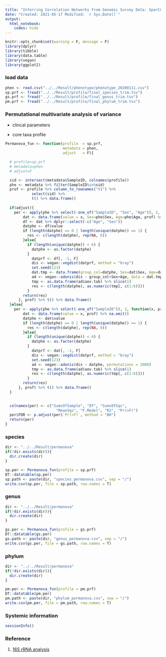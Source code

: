 ---
title: "Inferring Correlation Networks from Genomic Survey Data: SparCC"
date: "Created: 2021-05-17 Modified: `r Sys.Date()`"
output: 
  html_notebook:
    codes: hide
---

```{r setup, include=FALSE}
knitr::opts_chunk$set(warning = F, message = F)
library(dplyr)
library(tibble)
library(data.table)
library(vegan)
library(ggplot2)
```


### load data
```{r}
phen <- read.csv("../../Result/phenotype/phenotype_20200111.csv")
sp.prf <- fread("../../Result/profile/final_species_trim.tsv")
gs.prf <- fread("../../Result/profile/final_genus_trim.tsv")
pm.prf <- fread("../../Result/profile/final_phylum_trim.tsv")
```


### Permutational multivariate analysis of variance

* clincal parameters 

* core taxa profile

```{r}
Permanova_fun <- function(profile  = sp.prf, 
                          metadata = phen, 
                          adjust   = F){

  # profile=sp.prf
  # metadata=phen 
  # adjust=F  

  sid <- intersect(metadata$SampleID, colnames(profile))
  phe <- metadata %>% filter(SampleID%in%sid)
  prof <- profile %>% column_to_rownames("V1") %>% 
            select(sid) %>%
            t() %>% data.frame()
  
  if(adjust){
    per <- apply(phe %>% select(-one_of("SampleID", "Sex", "Age")), 2, function(x, prof){
        dat <- data.frame(value = x, Sex=phe$Sex, Age=phe$Age, prof) %>% na.omit()
        df <- dat %>% dplyr::select(-c("Age", "Sex"))
        datphe <- df$value 
        if (length(datphe) == 0 | length(unique(datphe)) == 1) {
          res <- c(length(datphe), rep(NA, 6))
        }else{
          if (length(unique(datphe)) < 6) {
            datphe <- as.factor(datphe)
          } 
            datprf <- df[, -1, F] 
            dis <- vegan::vegdist(datprf, method = "bray")
            set.seed(123)
            dat.tmp <- data.frame(group_col=datphe, Sex=dat$Sex, Age=dat$Age)
            ad <- vegan::adonis(dis ~ group_col+Sex+Age, data = dat.tmp, permutations = 1000)
            tmp <- as.data.frame(ad$aov.tab) %>% slice(1)
            res <- c(length(datphe), as.numeric(tmp[, c(1:6)]))
          }
        return(res)
      }, prof) %>% t() %>% data.frame()    
  }else{
    per <- apply(phe %>% select(-one_of("SampleID")), 2, function(x, prof){
        dat <- data.frame(value = x, prof) %>% na.omit()
        datphe <- dat$value  
        if (length(datphe) == 0 | length(unique(datphe)) == 1) {
          res <- c(length(datphe), rep(NA, 6))
        }else{
          if (length(unique(datphe)) < 6) {
            datphe <- as.factor(datphe)
          } 
            datprf <- dat[, -1, F] 
            dis <- vegan::vegdist(datprf, method = "bray")
            set.seed(123)
            ad <- vegan::adonis(dis ~ datphe, permutations = 1000)
            tmp <- as.data.frame(ad$aov.tab) %>% slice(1)
            res <- c(length(datphe), as.numeric(tmp[, c(1:6)]))
          }
        return(res)
      }, prof) %>% t() %>% data.frame()    
  }

    
  colnames(per) <- c("SumsOfSample", "Df", "SumsOfSqs", 
                       "MeanSqs", "F.Model", "R2", "Pr(>F)")
  per$FDR <- p.adjust(per$`Pr(>F)`, method = "BH")
  return(per)
}
```


### species
```{r}
dir <- "../../Result/permanova"
if(!dir.exists(dir)){
  dir.create(dir)
}

sp.per <- Permanova_fun(profile = sp.prf)
DT::datatable(sp.per)
sp.path <- paste(dir, "species_permanova.csv", sep = "/")
write.csv(sp.per, file = sp.path, row.names = T)
```


### genus
```{r}
dir <- "../../Result/permanova"
if(!dir.exists(dir)){
  dir.create(dir)
}

gs.per <- Permanova_fun(profile = gs.prf)
DT::datatable(gs.per)
gs.path <- paste(dir, "genus_permanova.csv", sep = "/")
write.csv(gs.per, file = gs.path, row.names = T)
```


### phylum
```{r}
dir <- "../../Result/permanova"
if(!dir.exists(dir)){
  dir.create(dir)
}

pm.per <- Permanova_fun(profile = pm.prf)
DT::datatable(pm.per)
pm.path <- paste(dir, "phylum_permanova.csv", sep = "/")
write.csv(pm.per, file = pm.path, row.names = T)
```


### Systemic information
```{r}
sessionInfo()
```


### Reference 

1. [16S rRNA analysis](https://rachaellappan.github.io/16S-analysis/)
